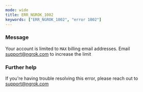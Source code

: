 ```yaml
---
mode: wide
title: ERR_NGROK_1002
keywords: ["ERR_NGROK_1002", "error 1002"]
---
```



### Message

Your account is limited to `MAX` billing email addresses. Email support@ngrok.com to increase the limit

<ErrorDetails />

### Further help

If you're having trouble resolving this error, please reach out to [support@ngrok.com](mailto:support@ngrok.com?subject=Help%20with%20ERR_NGROK_1002)
